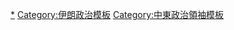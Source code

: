 {{Navbox
|name = 伊朗總統
|title = {{Flagicon|IRN}} [[伊朗伊斯兰共和国|伊朗伊斯兰共和国]][[伊朗总统|總統]]
|image = [[File:Office_of_the_President_of_the_Islamic_Republic_of_Iran_Seal.svg|75px|link=|alt=]]
|list1 = [[阿布哈桑·巴尼萨德尔]]{{to}}[[穆罕默德-阿里·拉贾伊]]{{to}}[[阿里·哈梅內伊]]{{to}}[[阿克巴爾·哈什米·拉夫桑賈尼]]{{to}}[[穆罕默德·哈塔米]]{{to}}[[马哈茂德·艾哈迈迪内贾德]]{{to}}[[哈桑·鲁哈尼]]{{to}}[[易卜拉欣·莱希]]
}}<noinclude>
[[Category:伊朗总统|*]]
[[Category:伊朗政治模板]]
[[Category:中東政治領袖模板]]
</noinclude>